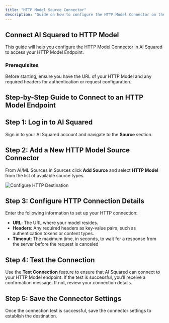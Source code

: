 ```yaml
---
title: "HTTP Model Source Connector"
description: "Guide on how to configure the HTTP Model Connector on the AI Squared platform"
---
```


## Connect AI Squared to HTTP Model

This guide will help you configure the HTTP Model Connector in AI Squared to access your HTTP Model Endpoint.

### Prerequisites

Before starting, ensure you have the URL of your HTTP Model and any required headers for authentication or request configuration.

## Step-by-Step Guide to Connect to an HTTP Model Endpoint

## Step 1: Log in to AI Squared

Sign in to your AI Squared account and navigate to the **Source** section.

## Step 2: Add a New HTTP Model Source Connector

From AI/ML Sources in Sources click **Add Source** and select **HTTP Model** from the list of available source types.
  <Frame>
    <img src="https://res.cloudinary.com/dspflukeu/image/upload/v1731535400/Multiwoven/connectors/HTTP-model/http_model_source_lz03gb.png" alt="Configure HTTP Destination" />
  </Frame>
      
## Step 3: Configure HTTP Connection Details
    
  Enter the following information to set up your HTTP connection:
  
  - **URL**: The URL where your model resides.
  - **Headers**: Any required headers as key-value pairs, such as authentication tokens or content types.
  - **Timeout**: The maximum time, in seconds, to wait for a response from the server before the request is canceled

## Step 4: Test the Connection
  Use the **Test Connection** feature to ensure that AI Squared can connect to your HTTP Model endpoint. If the test is successful, you’ll receive a confirmation message. If not, review your connection details.

## Step 5: Save the Connector Settings
  Once the connection test is successful, save the connector settings to establish the destination.
    